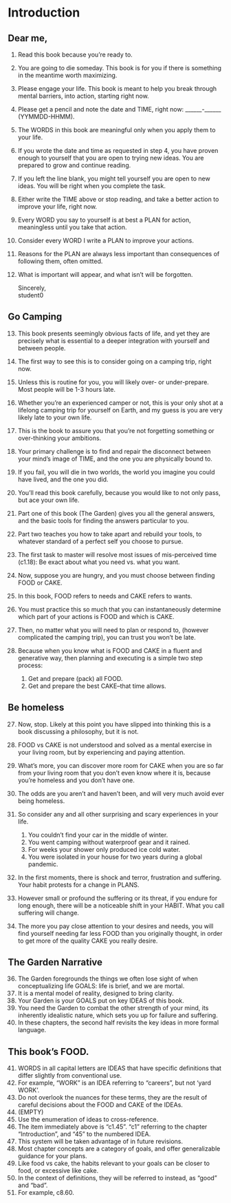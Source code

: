 
# Introduction


## Dear me,  

1.	Read this book because you're ready to.
2.	You are going to die someday. This book is for you if there is something in the 
meantime worth maximizing.
3.	Please engage your life. This book is meant to help you break through mental 
barriers, into action, starting right now.
4.	Please get a pencil and note the date and TIME, right now: ______-______ (YYMMDD-HHMM). 
5.	The WORDS in this book are meaningful only when you apply them to your life.
6.	If you wrote the date and time as requested in step 4, you have proven enough to yourself that you are open to trying 
new ideas. You are prepared to grow and continue reading.
7.	If you left the line blank, you might tell yourself you are open to new ideas. You 
will be right when you complete the task. 
8.	Either write the TIME above or stop reading, and take a better action to improve 
your life, right now.
9.	Every WORD you say to yourself is at best a PLAN for action, meaningless until 
you take that action. 
10.	Consider every WORD I write a PLAN to improve your actions.
11.	Reasons for the PLAN are always less important than consequences of following 
them, often omitted. 
12.	What is important will appear, and what isn't will be forgotten. 

    Sincerely,  
    student0  

## Go Camping  

13.	This book presents seemingly obvious facts of life, and yet they are precisely what is essential to a deeper integration with yourself and between people.
14.	The first way to see this is to consider going on a camping trip, right now.
15.	Unless this is routine for you, you will likely over- or under-prepare. Most people will be 1-3 hours late.
16. Whether you're an experienced camper or not, this is your only shot at a lifelong camping trip for yourself on Earth, and my guess is you are very likely late to your own life.
17. This is the book to assure you that you're not forgetting something or over-thinking your ambitions.
18.	Your primary challenge is to find and repair the disconnect between your mind's image of TIME, and the one you are physically bound to. 
19.	If you fail, you will die in two worlds, the world you imagine you could have 
lived, and the one you did. 

20. You'll read this book carefully, because you would like to not only pass, but ace your own life.
21. Part one of this book (The Garden) gives you all the general answers, and the basic tools for finding the answers particular to you.
22. Part two teaches you how to take apart and rebuild your tools, to whatever standard of a perfect self you choose to pursue.

23. The first task to master will resolve most issues of mis-perceived time (c1.18): Be exact about what you need vs. what you want.
22.	Now, suppose you are hungry, and you must choose between finding FOOD or CAKE. 
23. In this book, FOOD refers to needs and CAKE refers to wants.
24. You must practice this so much that you can instantaneously determine which part of your actions  is FOOD and which is CAKE.
25. Then, no matter what you will need to plan or respond to, (however complicated the camping trip), you can trust you won't be late.
25.	Because when you know what is FOOD and CAKE in a fluent and generative way, then planning and executing is a simple two step process: 
    1. Get and prepare (pack) all FOOD.
    2. Get and prepare the best CAKE--that time allows. 

## Be homeless  
27.	Now, stop. Likely at this point you have slipped into thinking this is a book discussing a philosophy, but it is not. 
28. FOOD vs CAKE is not understood and solved as a mental exercise in your living room, but by experiencing and paying attention. 
29. What's more, you can discover more room for CAKE when you are so far from your living room that you don't even know where it is, because you're homeless and you don't have one. 

29.	The odds are you aren't and haven't been, and will very much avoid ever being homeless. 
30. So consider any and all other surprising and scary experiences in your life.  
    1. You couldn't find your car in the middle of winter. 
    2. You went camping without waterproof gear and it rained. 
    3. For weeks your shower only produced ice cold water.
    4. You were isolated in your house for two years during a global pandemic. 
    
31.	In the first moments, there is shock and terror, frustration and suffering. Your 
habit protests for a change in PLANS.
32.	However small or profound the suffering or its threat, if you endure for long enough, there will be a noticeable shift in your HABIT. What you call suffering will change.
33. The more you pay close attention to your desires and needs, you will find yourself needing far less FOOD than you originally thought, in order to get more of the quality CAKE you really desire.


## The Garden Narrative
36.	The Garden foregrounds the things we often lose sight of when conceptualizing 
life GOALS: life is brief, and we are mortal. 
37.	It is a mental model of reality, designed to bring clarity. 
38.	Your Garden is your GOALS put on key IDEAS of this book.
39.	You need the Garden to combat the other strength of your mind, its inherently 
idealistic nature, which sets you up for failure and suffering.
40.	In these chapters, the second half revisits the key ideas in more formal 
language.

## This book's FOOD.  

41.	WORDS in all capital letters are IDEAS that have specific definitions that differ 
slightly from conventional use. 
42.	For example, "WORK" is an IDEA referring to "careers", but not 'yard WORK'. 
43.	Do not overlook the nuances for these terms, they are the result of careful decisions about the FOOD and CAKE of the IDEAs.
44. (EMPTY) 
45.	Use the enumeration of ideas to cross-reference.
46. The item immediately above is "c1.45". "c1" referring to the chapter "Introduction", and "45" to the numbered IDEA.
47.	This system will be taken advantage of in future revisions.
48. Most chapter concepts are a category of goals, and offer generalizable guidance for your plans. 
49. Like food vs cake, the habits relevant to your goals can be closer to food, or excessive like cake.
50. In the context of definitions, they will be referred to instead, as "good" and "bad".
51. For example, c8.60.
